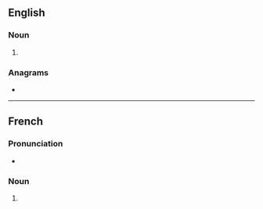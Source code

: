 {{also|BACS}}
==English==

===Noun===
{{head|en|noun plural form}}

# {{plural of|bac|lang=en}}

===Anagrams===
* {{anagrams|en|ABCS|ABCs|B. A. Sc.|B.A.Sc.|BASc|SABC|SCBA|cabs|scab}}

----

==French==

===Pronunciation===
* {{rhymes|ak|lang=fr}}

===Noun===
{{head|fr|noun plural form|g=m}}

# {{plural of|bac|lang=fr}}